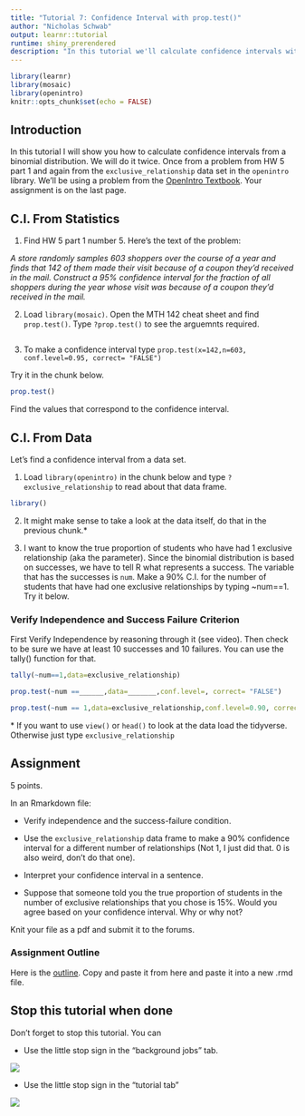 ```yaml
---
title: "Tutorial 7: Confidence Interval with prop.test()"
author: "Nicholas Schwab"
output: learnr::tutorial
runtime: shiny_prerendered
description: "In this tutorial we'll calculate confidence intervals with the Binomial Distribution"
---
```


```r
library(learnr)
library(mosaic)
library(openintro)
knitr::opts_chunk$set(echo = FALSE)
```

## Introduction

In this tutorial I will show you how to calculate confidence intervals from a binomial distribution. We will do it twice. Once from a problem from HW 5 part 1 and again from the `exclusive_relationship` data set in the `openintro` library. We'll be using a problem from the [[OpenIntro]{.underline} Textbook](https://www.openintro.org/book/os/). Your assignment is on the last page.

## C.I. From Statistics

1.  Find HW 5 part 1 number 5. Here's the text of the problem:

*A store randomly samples 603 shoppers over the course of a year and finds that 142 of them made their visit because of a coupon they'd received in the mail. Construct a 95% confidence interval for the fraction of all shoppers during the year whose visit was because of a coupon they'd received in the mail.*

2.  Load `library(mosaic)`. Open the MTH 142 cheat sheet and find `prop.test()`. Type `?prop.test()` to see the arguemnts required.

```r

```

3.  To make a confidence interval type `prop.test(x=142,n=603, conf.level=0.95, correct= "FALSE")`

Try it in the chunk below.

```r
prop.test()
```

Find the values that correspond to the confidence interval.

## C.I. From Data

Let's find a confidence interval from a data set.

1.  Load `library(openintro)` in the chunk below and type `?exclusive_relationship` to read about that data frame.

```r
library()
```

2.  It might make sense to take a look at the data itself, do that in the previous chunk.\*

3.  I want to know the true proportion of students who have had 1 exclusive relationship (aka the parameter). Since the binomial distribution is based on successes, we have to tell R what represents a success. The variable that has the successes is `num`. Make a 90% C.I. for the number of students that have had one exclusive relationships by typing \~num==1. Try it below.

### Verify Independence and Success Failure Criterion

First Verify Independence by reasoning through it (see video). Then check to be sure we have at least 10 successes and 10 failures. You can use the tally() function for that. 

```r
tally(~num==1,data=exclusive_relationship)
```

```r
prop.test(~num ==______,data=_______,conf.level=, correct= "FALSE")
```

```r
prop.test(~num == 1,data=exclusive_relationship,conf.level=0.90, correct= "FALSE")
```

\* If you want to use `view()` or `head()` to look at the data load the tidyverse. Otherwise just type `exclusive_relationship`



## Assignment

5 points.

In an Rmarkdown file:

-   Verify independence and the success-failure condition.

-   Use the `exclusive_relationship` data frame to make a 90% confidence interval for a different number of relationships (Not 1, I just did that. 0 is also weird, don't do that one).

-   Interpret your confidence interval in a sentence.

-   Suppose that someone told you the true proportion of students in the number of exclusive relationships that you chose is 15%. Would you agree based on your confidence interval. Why or why not?

Knit your file as a pdf and submit it to the forums.

### Assignment Outline

Here is the
[outline](https://github.com/Nics-Github/MTH142Rtutorials/blob/master/inst/tutorials/7th_Rtutorial_Prop_CI/7th_Rtutorial_outline.txt).
Copy and paste it from here and paste it into a new .rmd file.

## Stop this tutorial when done

Don't forget to stop this tutorial. You can

-   Use the little stop sign in the "background jobs" tab.

![](images/background_jobs_stopsign.png)

-   Use the little stop sign in the "tutorial tab"

![](images/tutorial_stop_sign.png)

